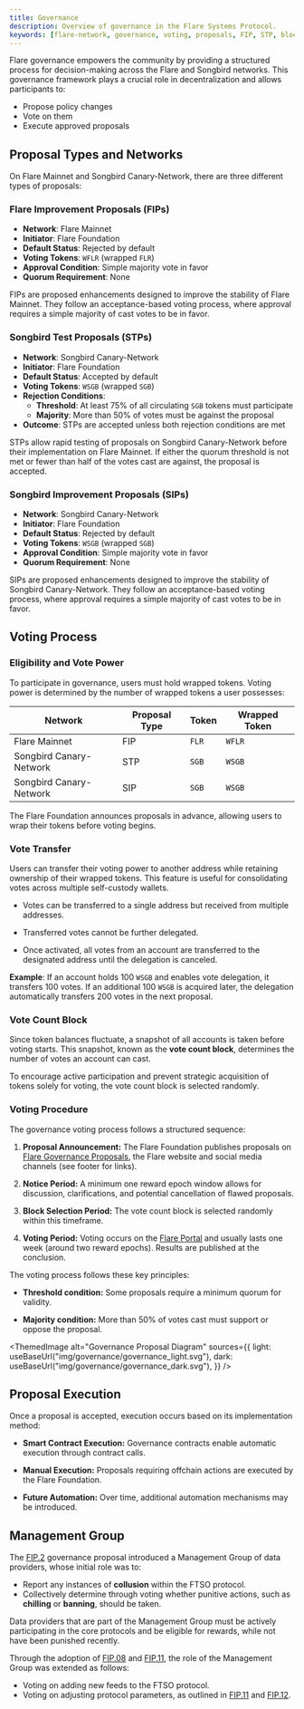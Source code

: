 ```yaml
---
title: Governance
description: Overview of governance in the Flare Systems Protocol.
keywords: [flare-network, governance, voting, proposals, FIP, STP, blockchain]
---
```



Flare governance empowers the community by providing a structured process for decision-making across the Flare and Songbird networks.
This governance framework plays a crucial role in decentralization and allows participants to:

- Propose policy changes
- Vote on them
- Execute approved proposals

## Proposal Types and Networks

On Flare Mainnet and Songbird Canary-Network, there are three different types of proposals:

### Flare Improvement Proposals (FIPs)

- **Network**: Flare Mainnet
- **Initiator**: Flare Foundation
- **Default Status**: Rejected by default
- **Voting Tokens**: `WFLR` (wrapped `FLR`)
- **Approval Condition**: Simple majority vote in favor
- **Quorum Requirement**: None

FIPs are proposed enhancements designed to improve the stability of Flare Mainnet.
They follow an acceptance-based voting process, where approval requires a simple majority of cast votes to be in favor.

### Songbird Test Proposals (STPs)

- **Network**: Songbird Canary-Network
- **Initiator**: Flare Foundation
- **Default Status**: Accepted by default
- **Voting Tokens**: `WSGB` (wrapped `SGB`)
- **Rejection Conditions**:
  - **Threshold**: At least 75% of all circulating `SGB` tokens must participate
  - **Majority**: More than 50% of votes must be against the proposal
- **Outcome**: STPs are accepted unless both rejection conditions are met

STPs allow rapid testing of proposals on Songbird Canary-Network before their implementation on Flare Mainnet.
If either the quorum threshold is not met or fewer than half of the votes cast are against, the proposal is accepted.

### Songbird Improvement Proposals (SIPs)

- **Network**: Songbird Canary-Network
- **Initiator**: Flare Foundation
- **Default Status**: Rejected by default
- **Voting Tokens**: `WSGB` (wrapped `SGB`)
- **Approval Condition**: Simple majority vote in favor
- **Quorum Requirement**: None

SIPs are proposed enhancements designed to improve the stability of Songbird Canary-Network.
They follow an acceptance-based voting process, where approval requires a simple majority of cast votes to be in favor.

## Voting Process

### Eligibility and Vote Power

To participate in governance, users must hold wrapped tokens. Voting power is determined by the number of wrapped tokens a user possesses:

| Network                 | Proposal Type | Token | Wrapped Token |
| ----------------------- | ------------- | ----- | ------------- |
| Flare Mainnet           | FIP           | `FLR` | `WFLR`        |
| Songbird Canary-Network | STP           | `SGB` | `WSGB`        |
| Songbird Canary-Network | SIP           | `SGB` | `WSGB`        |

The Flare Foundation announces proposals in advance, allowing users to wrap their tokens before voting begins.

### Vote Transfer

Users can transfer their voting power to another address while retaining ownership of their wrapped tokens. This feature is useful for consolidating votes across multiple self-custody wallets.

- Votes can be transferred to a single address but received from multiple addresses.

- Transferred votes cannot be further delegated.

- Once activated, all votes from an account are transferred to the designated address until the delegation is canceled.

**Example**: If an account holds 100 `WSGB` and enables vote delegation, it transfers 100 votes. If an additional 100 `WSGB` is acquired later, the delegation automatically transfers 200 votes in the next proposal.

### Vote Count Block

Since token balances fluctuate, a snapshot of all accounts is taken before voting starts.
This snapshot, known as the **vote count block**, determines the number of votes an account can cast.

To encourage active participation and prevent strategic acquisition of tokens solely for voting, the vote count block is selected randomly.

### Voting Procedure

The governance voting process follows a structured sequence:

1. **Proposal Announcement:** The Flare Foundation publishes proposals on [Flare Governance Proposals](https://proposals.flare.network/), the Flare website and social media channels (see footer for links).

2. **Notice Period:** A minimum one reward epoch window allows for discussion, clarifications, and potential cancellation of flawed proposals.

3. **Block Selection Period:** The vote count block is selected randomly within this timeframe.

4. **Voting Period:** Voting occurs on the [Flare Portal](https://portal.flare.network/) and usually lasts one week (around two reward epochs). Results are published at the conclusion.

The voting process follows these key principles:

- **Threshold condition:** Some proposals require a minimum quorum for validity.

- **Majority condition:** More than 50% of votes cast must support or oppose the proposal.

<ThemedImage
  alt="Governance Proposal Diagram"
  sources={{
    light: useBaseUrl("img/governance/governance_light.svg"),
    dark: useBaseUrl("img/governance/governance_dark.svg"),
  }}
/>

## Proposal Execution

Once a proposal is accepted, execution occurs based on its implementation method:

- **Smart Contract Execution:** Governance contracts enable automatic execution through contract calls.

- **Manual Execution:** Proposals requiring offchain actions are executed by the Flare Foundation.

- **Future Automation:** Over time, additional automation mechanisms may be introduced.

## Management Group

The [FIP.2](https://proposals.flare.network/FIP/FIP_2.html) governance proposal introduced a Management Group of data providers, whose initial role was to:

- Report any instances of **collusion** within the FTSO protocol.
- Collectively determine through voting whether punitive actions, such as **chilling** or **banning**, should be taken.

Data providers that are part of the Management Group must be actively participating in the core protocols and be eligible for rewards, while not have been punished recently.

Through the adoption of [FIP.08](https://proposals.flare.network/FIP/FIP_8.html) and [FIP.11](https://proposals.flare.network/FIP/FIP_11.html), the role of the Management Group was extended as follows:

- Voting on adding new feeds to the FTSO protocol.
- Voting on adjusting protocol parameters, as outlined in [FIP.11](https://proposals.flare.network/FIP/FIP_11.html) and [FIP.12](https://proposals.flare.network/FIP/FIP_12.html).

